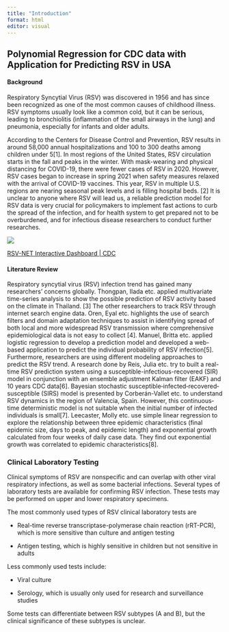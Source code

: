 ```yaml
---
title: "Introduction"
format: html
editor: visual
---
```


## Polynomial Regression for CDC data with Application for Predicting RSV in USA

#### Background

Respiratory Syncytial Virus (RSV) was discovered in 1956 and has since been recognized as one of the most common causes of childhood illness. RSV symptoms usually look like a common cold, but it can be serious, leading to bronchiolitis (inflammation of the small airways in the lung) and pneumonia, especially for infants and older adults.

According to the Centers for Disease Control and Prevention, RSV results in around 58,000 annual hospitalizations and 100 to 300 deaths among children under 5\[1\]. In most regions of the United States, RSV circulation starts in the fall and peaks in the winter. With mask-wearing and physical distancing for COVID-19, there were fewer cases of RSV in 2020. However, RSV cases began to increase in spring 2021 when safety measures relaxed with the arrival of COVID-19 vaccines. This year, RSV in multiple U.S. regions are nearing seasonal peak levels and is filling hospital beds. \[2\] It is unclear to anyone where RSV will lead us, a reliable prediction model for RSV data is very crucial for policymakers to implement fast actions to curb the spread of the infection, and for health system to get prepared not to be overburdened, and for infectious disease researchers to conduct further researches.

![](images/paste-84838FB2.png)\

[RSV-NET Interactive Dashboard \| CDC](https://www.cdc.gov/rsv/research/rsv-net/dashboard.html)

#### Literature Review

Respiratory syncytial virus (RSV) infection trend has gained many researchers' concerns globally. Thongpan, Ilada etc. applied multivariate time-series analysis to show the possible prediction of RSV activity based on the climate in Thailand. \[3\] The other researchers to track RSV through internet search engine data. Oren, Eyal etc. highlights the use of search filters and domain adaptation techniques to assist in identifying spread of both local and more widespread RSV transmission where comprehensive epidemiological data is not easy to collect \[4\]. Manuel, Britta etc. applied logistic regression to develop a prediction model and developed a web-based application to predict the individual probability of RSV infection\[5\].\
Furthermore, researchers are using different modeling approaches to predict the RSV trend. A research done by Reis, Julia etc. try to built a real-time RSV prediction system using a susceptible-infectious-recovered (SIR) model in conjunction with an ensemble adjustment Kalman filter (EAKF) and 10 years CDC data\[6\]. Bayesian stochastic susceptible‐infected‐recovered‐susceptible (SIRS) model is presented by Corberán-Vallet etc. to understand RSV dynamics in the region of Valencia, Spain. However, this continuous‐time deterministic model is not suitable when the initial number of infected individuals is small\[7\]. Leecaster, Molly etc. use simple linear regression to explore the relationship between three epidemic characteristics (final epidemic size, days to peak, and epidemic length) and exponential growth calculated from four weeks of daily case data. They find out exponential growth was correlated to epidemic characteristics\[8\].

### **Clinical Laboratory Testing**

Clinical symptoms of RSV are nonspecific and can overlap with other viral respiratory infections, as well as some bacterial infections. Several types of laboratory tests are available for confirming RSV infection. These tests may be performed on upper and lower respiratory specimens.

The most commonly used types of RSV clinical laboratory tests are

-   Real-time reverse transcriptase-polymerase chain reaction (rRT-PCR), which is more sensitive than culture and antigen testing

-   Antigen testing, which is highly sensitive in children but not sensitive in adults

Less commonly used tests include:

-   Viral culture

-   Serology, which is usually only used for research and surveillance studies

Some tests can differentiate between RSV subtypes (A and B), but the clinical significance of these subtypes is unclear.

